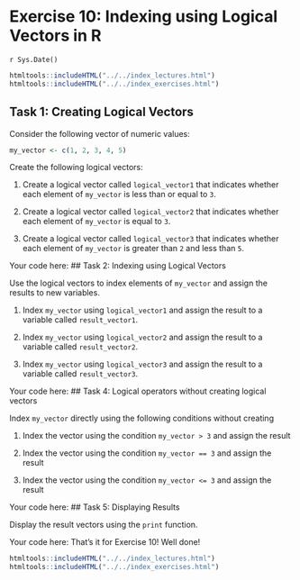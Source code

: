 # Exercise 10: Indexing using Logical Vectors in R
`r Sys.Date()`

```r
htmltools::includeHTML("../../index_lectures.html")
htmltools::includeHTML("../../index_exercises.html")
```



## Task 1: Creating Logical Vectors

Consider the following vector of numeric values:


```r
my_vector <- c(1, 2, 3, 4, 5)
```


Create the following logical vectors:

1. Create a logical vector called `logical_vector1` that indicates whether
   each element of `my_vector` is less than or equal to `3`.

2. Create a logical vector called `logical_vector2` that indicates whether
   each element of `my_vector` is equal to `3`.

3. Create a logical vector called `logical_vector3` that indicates whether
   each element of `my_vector` is greater than `2` and less than `5`.

Your code here:
## Task 2: Indexing using Logical Vectors


Use the logical vectors to index elements of `my_vector` and assign the
results to new variables.

1. Index `my_vector` using `logical_vector1` and assign the result to a
   variable called `result_vector1`.

2. Index `my_vector` using `logical_vector2` and assign the result to a
   variable called `result_vector2`.

3. Index `my_vector` using `logical_vector3` and assign the result to a
   variable called `result_vector3`.

Your code here:
## Task 4: Logical operators without creating logical vectors

Index `my_vector` directly using the following conditions without creating

1. Index the vector using the condition `my_vector > 3` and assign the result

2. Index the vector using the condition `my_vector == 3` and assign the
   result

3. Index the vector using the condition `my_vector <= 3` and assign the
   result

Your code here:
## Task 5: Displaying Results

Display the result vectors using the `print` function.

Your code here:
That's it for Exercise 10! Well done!


```r
htmltools::includeHTML("../../index_lectures.html")
htmltools::includeHTML("../../index_exercises.html")
```

